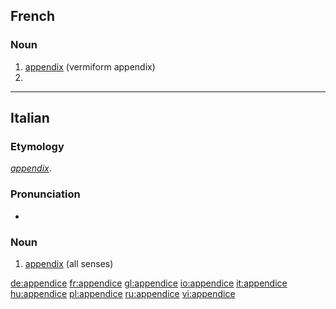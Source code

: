 ==French==
{{wikipedia|lang=fr}}

===Noun===
{{fr-noun|m}}

# [[appendix]] (vermiform appendix)
# {{l|en|appendix|gloss=text added to the end of a book or an article}}

----

==Italian==

===Etymology===
{{etyl|la|it}} ''[[appendix]]''.

===Pronunciation===
* {{hyphenation|ap|pen|dì|ce}}

===Noun===
{{it-noun|appendic|f|e|i}}

# [[appendix]] (all senses)

[[de:appendice]]
[[fr:appendice]]
[[gl:appendice]]
[[io:appendice]]
[[it:appendice]]
[[hu:appendice]]
[[pl:appendice]]
[[ru:appendice]]
[[vi:appendice]]